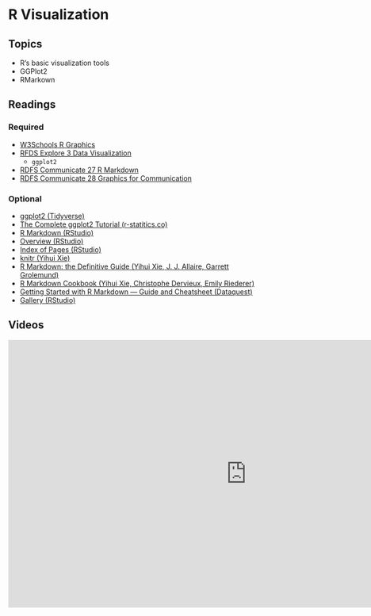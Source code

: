 # R Visualization

## Topics

-   R's basic visualization tools
-   GGPlot2
-   RMarkown

## Readings

### Required

-   [W3Schools R Graphics](https://www.w3schools.com/r/r_graph_plot.asp)
-   [RFDS Explore 3 Data Visualization](https://r4ds.had.co.nz/data-visualisation.html)
    -   `ggplot2`
-   [RDFS Communicate 27 R Markdown](https://r4ds.had.co.nz/r-markdown.html)
-   [RDFS Communicate 28 Graphics for Communication](https://r4ds.had.co.nz/graphics-for-communication.html)

### Optional

-   [ggplot2 (Tidyverse)](https://ggplot2.tidyverse.org/)
-   [The Complete ggplot2 Tutorial (r-statitics.co)](http://r-statistics.co/Complete-Ggplot2-Tutorial-Part1-With-R-Code.html)
-   [R Markdown (RStudio)](https://rmarkdown.rstudio.com/lesson-1.html)
-   [Overview (RStudio)](https://rmarkdown.rstudio.com/lesson-1.html)
-   [Index of Pages (RStudio)](https://rmarkdown.rstudio.com/articles.html)
-   [knitr (Yihui Xie)](https://yihui.org/knitr/)
-   [R Markdown: the Definitive Guide (Yihui Xie, J. J. Allaire, Garrett Grolemund)](https://bookdown.org/yihui/rmarkdown)
-   [R Markdown Cookbook (Yihui Xie, Christophe Dervieux, Emily Riederer)](https://bookdown.org/yihui/rmarkdown-cookbook/)
-   [Getting Started with R Markdown — Guide and Cheatsheet (Dataquest)](https://www.dataquest.io/blog/r-markdown-guide-cheatsheet/)
-   [Gallery (RStudio)](https://rmarkdown.rstudio.com/gallery.html)

## Videos

<iframe src="https://kaltura-prod.its.virginia.edu/embedplaylist/secure/embed/v2/0/playlistId/1_544nc934/uiConfId/55951532" width="960px" height="540px" allowfullscreen webkitallowfullscreen mozAllowFullScreen allow="autoplay *; fullscreen *; encrypted-media *" referrerpolicy="no-referrer-when-downgrade" sandbox="allow-forms allow-same-origin allow-scripts allow-top-navigation allow-pointer-lock allow-popups allow-modals allow-orientation-lock allow-popups-to-escape-sandbox allow-presentation allow-top-navigation-by-user-activation" frameborder="0" title="Kaltura Player"></iframe>